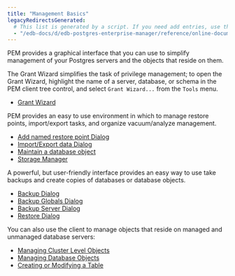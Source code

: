 ```yaml
---
title: "Management Basics"
legacyRedirectsGenerated:
  # This list is generated by a script. If you need add entries, use the `legacyRedirects` key.
  - "/edb-docs/d/edb-postgres-enterprise-manager/reference/online-documentation/8.0/toc_pem_management_basics.html"
---
```


<div id="toc_pem_management_basics" class="registered_link"></div>

PEM provides a graphical interface that you can use to simplify management of your Postgres servers and the objects that reside on them.

The Grant Wizard simplifies the task of privilege management; to open the Grant Wizard, highlight the name of a server, database, or schema in the PEM client tree control, and select `Grant Wizard...` from the `Tools` menu.

-   [Grant Wizard](01_grant_wizard)

PEM provides an easy to use environment in which to manage restore points, import/export tasks, and organize vacuum/analyze management.

-   [Add named restore point Dialog](02_add_restore_point_dialog)
-   [Import/Export data Dialog](03_import_export_data)
-   [Maintain a database object](04_maintenance)
-   [Storage Manager](05_storage_manager)

A powerful, but user-friendly interface provides an easy way to use take backups and create copies of databases or database objects.

-   [Backup Dialog](06_backup_dialog)
-   [Backup Globals Dialog](07_backup_globals_dialog)
-   [Backup Server Dialog](08_backup_server_dialog)
-   [Restore Dialog](09_restore_dialog)

You can also use the client to manage objects that reside on managed and unmanaged database servers:

-   [Managing Cluster Level Objects](10_managing_cluster_objects)
-   [Managing Database Objects](11_managing_database_objects)
-   [Creating or Modifying a Table](12_modifying_tables)
